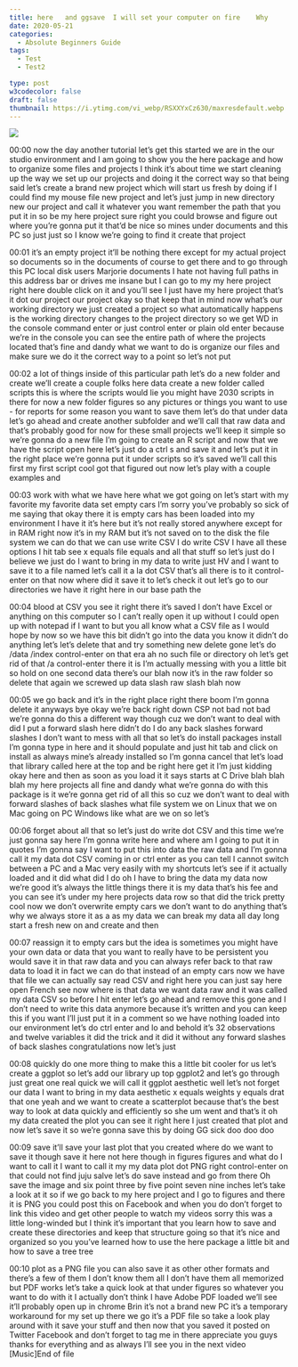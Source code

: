 ```yaml
---
title: here   and ggsave  I will set your computer on fire    Why 
date: 2020-05-21
categories:
  - Absolute Beginners Guide
tags:
  - Test
  - Test2

type: post
w3codecolor: false
draft: false
thumbnail: https://i.ytimg.com/vi_webp/RSXXYxCz630/maxresdefault.webp
---
```


<a href="https://www.youtube.com/watch?v=RSXXYxCz630">
<img src="https://i.ytimg.com/vi_webp/RSXXYxCz630/maxresdefault.webp">
</a>









00:00
now the day another tutorial let's get this started we are in the our studio
environment and I am going to show you the here package and how to organize
some files and projects I think it's about time we start cleaning up the way
we set up our projects and doing it the correct way so that being said let's
create a brand new project which will start us fresh by doing if I could find
my mouse file new project and let's just jump in new directory new our project
and call it whatever you want remember the path that you put it in so be my
here project sure right you could browse
and figure out where you're gonna put it that'd be nice so mines under documents
and this PC so just just so I know we're going to find it create that project

00:01
it's an empty project it'll be nothing there except for my actual project so
documents so in the documents of course to get there and to go through this PC
local disk users Marjorie documents I hate not having full paths in this
address bar or drives me insane but I can go to my my here project right here
double click on it and you'll see I just have my here project that's it dot our
project our project okay so that keep that in mind now
what's our working directory we just created a project
so what automatically happens is the working directory changes to the project
directory so we get WD in the console command enter or just control enter or
plain old enter because we're in the console you can see the entire path of
where the projects located that's fine and dandy what we want to do is organize
our files and make sure we do it the correct way to a point so let's not put

00:02
a lot of things inside of this particular path let's do a new folder
and create we'll create a couple folks here data create a new folder called
scripts this is where the scripts would lie you might have 2030 scripts in there
for now a new folder figures so any pictures
or things you want to use - for reports for some reason you want to save them
let's do that under data let's go ahead and create another subfolder and we'll
call that raw data and that's probably good for now for these small projects
we'll keep it simple so we're gonna do a
new file I'm going to create an R script and now that we have the script open
here let's just do a ctrl s and save it and let's put it in the right place
we're gonna put it under scripts so it's saved we'll call this first my first
script cool got that figured out now let's play with a couple examples and

00:03
work with what we have here what we got going on let's start with my favorite my
favorite data set empty cars I'm sorry you've probably so sick of me saying
that okay there it is empty cars has been loaded into my
environment I have it it's here but it's
not really stored anywhere except for in RAM right now it's in my RAM but it's
not saved on to the disk the file system
we can do that we can use write CSV I do write
CSV I have all these options I hit tab see x equals file equals and all that
stuff so let's just do I believe we just do I want to bring in my data to write
just HV and I want to save it to a file named let's call it a la dot CSV that's
all there is to it control-enter on that now where did it save it to let's check
it out let's go to our directories we have it right here in our base path the

00:04
blood at CSV you see it right there it's saved I don't have Excel or anything on
this computer so I can't really open it up without I could open up with notepad
if I want to but you all know what a CSV file as I would hope by now so we have
this bit didn't go into the data you know it didn't do anything
let's let's delete that and try something new delete gone let's do /data /index
control-enter on that era ah no such file or directory oh let's get rid of
that /a control-enter there it is I'm actually messing with you a little bit
so hold on one second data there's our blah now it's in the
raw folder so delete that again we screwed up data slash raw slash blah now

00:05
we go back and it's in the right place right there boom I'm gonna delete it
anyways bye okay we're back right down CSP not bad not bad
we're gonna do this a different way though cuz we don't want to deal with
did I put a forward slash here didn't do I do any back slashes forward slashes I
don't want to mess with all that so let's do install packages install I'm
gonna type in here and it should populate and just hit tab and click on
install as always mine's already installed so I'm gonna cancel that let's
load that library called here at the top and be right here get it I'm just
kidding okay here and then as soon as you load
it it says starts at C Drive blah blah blah my here projects all fine and dandy
what we're gonna do with this package is it we're gonna get rid of all this so
cuz we don't want to deal with forward slashes of back slashes what file system
we on Linux that we on Mac going on PC Windows like what are we on so let's

00:06
forget about all that so let's just do write dot CSV and this time we're just
gonna say here I'm gonna write here and where am I going to put it in quotes I'm
gonna say I want to put this into data the raw data and I'm gonna call it my
data dot CSV coming in or ctrl enter as you can tell I cannot switch between a
PC and a Mac very easily with my shortcuts let's see if it actually
loaded and it did what did I do oh I have to bring the
data my data now we're good it's always the little things there it
is my data that's his fee and you can see it's under my here projects data row
so that did the trick pretty cool now we don't overwrite empty
cars we don't want to do anything that's why we always store it as a as my data
we can break my data all day long start a fresh new on and create and then

00:07
reassign it to empty cars but the idea is sometimes you might have your own
data or data that you want to really have to be persistent you would save it
in that raw data and you can always refer back to that raw data to load it
in fact we can do that instead of an empty cars now we have that file we can
actually say read CSV and right here you can just say here open French see now
where is that data we want data raw and it was called my data
CSV so before I hit enter let's go ahead
and remove this gone and I don't need to write this data anymore because it's
written and you can keep this if you want I'll just put it in a comment so we
have nothing loaded into our environment let's do ctrl enter and lo and behold
it's 32 observations and twelve variables it did the trick and it did it
without any forward slashes of back slashes congratulations now let's just

00:08
quickly do one more thing to make this a little bit cooler for us let's create a
ggplot so let's add our library up top ggplot2 and let's go through just great
one real quick we will call it ggplot aesthetic well let's not forget our data
I want to bring in my data aesthetic x equals weights y equals
drat that one yeah and we want to create a scatterplot because that's the best
way to look at data quickly and efficiently so she um went and that's it
oh my data created the plot you can see it right here I just created that plot
and now let's save it so we're gonna save this by doing GG sick doo doo doo

00:09
save it'll save your last plot that you created where do we want to save it
though save it here not here though in figures figures and what do I want to
call it I want to call it my my data plot dot PNG right control-enter on that
could not find juju salve let's do save instead and go from there Oh save the
image and six point three by five point seven nine inches let's take a look at
it so if we go back to my here project and I go to figures and there it is PNG
you could post this on Facebook and when you do don't forget to link this video
and get other people to watch my videos sorry this was a little long-winded but
I think it's important that you learn how to save and create these directories
and keep that structure going so that it's nice and organized so you you've
learned how to use the here package a little bit and how to save a tree tree

00:10
plot as a PNG file you can also save it as other other formats and there's a few
of them I don't know them all I don't have them all memorized but PDF works
let's take a quick look at that under figures so whatever you want to do with
it I actually don't think I have Adobe PDF loaded we'll see it'll probably open
up in chrome Brin it's not a brand new PC it's a temporary workaround for my
set up there we go it's a PDF file so take a look play around with it save
your stuff and then now that you saved it posted on Twitter Facebook and don't
forget to tag me in there appreciate you
guys thanks for everything and as always I'll see you in the next video [Music]End of file

